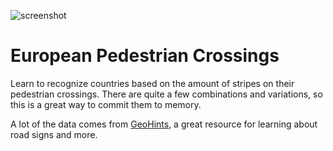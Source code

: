 
<Image
  className="rounded-md"
  src="/img/games/european-pedestrians.png"
  alt="screenshot"
  width={1800}
  height={900}
/>

# European Pedestrian Crossings

Learn to recognize countries based on the amount of stripes on their pedestrian crossings. There are quite a few combinations and variations, so this is a great way to commit them to memory.

A lot of the data comes from [GeoHints](https://geohints.com/meta/signs/pedestrian), a great resource for learning about road signs and more.

<EuropeanPedestriansSettings className="not-prose" />
